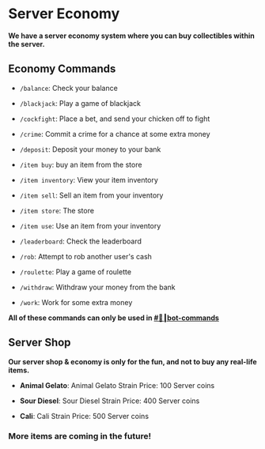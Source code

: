 # Server Economy
**We have a server economy system where you can buy collectibles within the server.**

## Economy Commands

- `/balance`: Check your balance

- `/blackjack`: Play a game of blackjack

- `/cockfight`: Place a bet, and send your chicken off to fight

- `/crime`: Commit a crime for a chance at some extra money

- `/deposit`: Deposit your money to your bank

- `/item buy`: buy an item from the store

- `/item inventory`: View your item inventory

- `/item sell`: Sell an item from your inventory

- `/item store`: The store
 
- `/item use`: Use an item from your inventory

- `/leaderboard`: Check the leaderboard

- `/rob`: Attempt to rob another user's cash

- `/roulette`: Play a game of roulette

- `/withdraw`: Withdraw your money from the bank

- `/work`: Work for some extra money

**All of these commands can only be used in [#🤖┃bot-commands](https://discord.com/channels/1227753074861281310/1227804570294681722)**


## Server Shop
**Our server shop & economy is only for the fun, and not to buy any real-life items.**

- **Animal Gelato**: Animal Gelato Strain
Price: 100 Server coins


- **Sour Diesel**: Sour Diesel Strain
Price: 400 Server coins


- **Cali**: Cali Strain
Price: 500 Server coins


### More items are coming in the future!